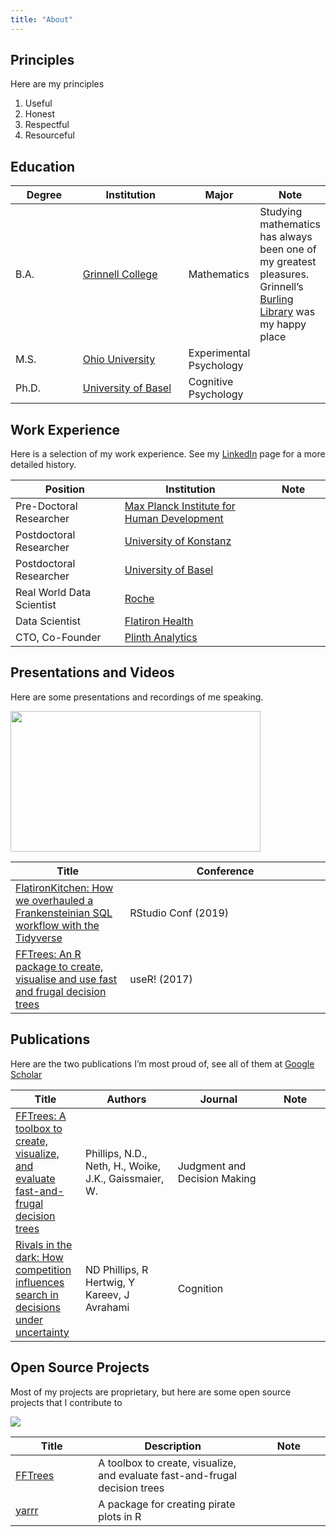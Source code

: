 ```yaml
---
title: "About"
---
```


## Principles

Here are my principles

1. Useful
2. Honest
3. Respectful
4. Resourceful

## Education

| Degree | Institution | Major | Note |
|--------|-------------|------|------|
| B.A.   | [Grinnell College](www.grinnell.edu)  | Mathematics | Studying mathematics has always been one of my greatest pleasures. Grinnell's [Burling Library](https://www.grinnell.edu/spaces/burling-library) was my happy place|
| M.S.   | [Ohio University](www.ohio.edu) | Experimental Psychology |    |
| Ph.D.  | [University of Basel](www.unibas.ch) | Cognitive Psychology | |

## Work Experience

Here is a selection of my work experience. See my [LinkedIn](https://www.linkedin.com/in/nathanieldphillips/) page for a more detailed history.

| Position | Institution | Note |
|----------|-------------|------|
| Pre-Doctoral Researcher | [Max Planck Institute for Human Development](https://www.mpib-berlin.mpg.de/en) | |
| Postdoctoral Researcher | [University of Konstanz](https://www.uni-konstanz.de/en/) | |
| Postdoctoral Researcher | [University of Basel](https://www.unibas.ch) | |
| Real World Data Scientist | [Roche](https://www.roche.com) | 
| Data Scientist | [Flatiron Health](https://www.flatiron.com) | 
| CTO, Co-Founder | [Plinth Analytics](https://www.plinth.co) | 

## Presentations and Videos

Here are some presentations and recordings of me speaking.

<p><a href="https://posit.co/resources/videos/flatironkitchen-how-we-overhauled-a-frankensteinian-sql-workflow-with-the-tidyverse/?wvideo=7mp0kqqdte"><img src="https://embed-ssl.wistia.com/deliveries/11d7a43ff9a4bcaa41f76c93736f718d.jpg?image_play_button_size=2x&amp;image_crop_resized=960x540&amp;image_play_button=1&amp;image_play_button_color=4287c7e0" width="400" height="225" style="width: 400px; height: 225px;"></a></p><p><a href="https://posit.co/resources/videos/flatironkitchen-how-we-overhauled-a-frankensteinian-sql-workflow-with-the-tidyverse/?wvideo=7mp0kqqdte"></a></p>

| Title | Conference |
|-------|------------|
| [FlatironKitchen: How we overhauled a Frankensteinian SQL workflow with the Tidyverse](https://posit.co/resources/videos/flatironkitchen-how-we-overhauled-a-frankensteinian-sql-workflow-with-the-tidyverse/)| RStudio Conf (2019)|
| [FFTrees: An R package to create, visualise and use fast and frugal decision trees](https://learn.microsoft.com/en-us/events/user-international-r-user-conferences-user-international-r-user-2017-conference/fftrees-r-package-to-create-visualise-use-fast-frugal-decision-trees) | useR! (2017)|

## Publications

Here are the two publications I'm most proud of, see all of them at [Google Scholar](https://scholar.google.com/citations?user=ThWbpDQAAAAJ&hl=en)

| Title | Authors | Journal | Note |
|-------|---------|---------|------|
| [FFTrees: A toolbox to create, visualize, and evaluate fast-and-frugal decision trees](https://scholar.google.com/citations?view_op=view_citation&hl=en&user=ThWbpDQAAAAJ&citation_for_view=ThWbpDQAAAAJ:9vf0nzSNQJEC) | Phillips, N.D., Neth, H., Woike, J.K., Gaissmaier, W. | Judgment and Decision Making | |
| [Rivals in the dark: How competition influences search in decisions under uncertainty](https://scholar.google.com/citations?view_op=view_citation&hl=en&user=ThWbpDQAAAAJ&citation_for_view=ThWbpDQAAAAJ:2osOgNQ5qMEC) | ND Phillips, R Hertwig, Y Kareev, J Avrahami | Cognition | |

## Open Source Projects

Most of my projects are proprietary, but here are some open source projects that I contribute to

![](https://github.com/ndphillips/FFTrees/raw/master/man/figures/README-example-heart-plot-1.png)

| Title | Description | Note |
|-------|-------------|------|
| [FFTrees](https://github.com/ndphillips/FFTrees) | A toolbox to create, visualize, and evaluate fast-and-frugal decision trees | |
| [yarrr](https://github.com/ndphillips/yarrr) | A package for creating pirate plots in R | |

